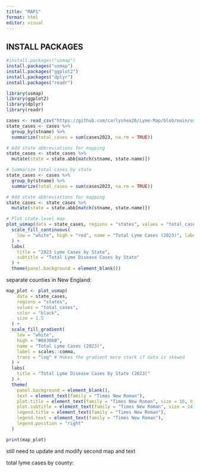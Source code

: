 ```yaml
---
title: "MAP1"
format: html
editor: visual
---
```


## INSTALL PACKAGES

```r
#install.packages("usmap")
install.packages("usmap")
install.packages("ggplot2")
install.packages("dplyr")
install.packages("readr")

```

```r
library(usmap)
library(ggplot2)
library(dplyr)
library(readr)
```

```r
cases <- read_csv("https://github.com/carlyshea26/Lyme-Map/blob/main/usethissheet.csv")
state_cases <- cases %>%
  group_by(stname) %>%
  summarize(total_cases = sum(cases2023, na.rm = TRUE))

# Add state abbreviations for mapping
state_cases <- state_cases %>%
  mutate(state = state.abb[match(stname, state.name)])
```

```r
# Summarize total cases by state
state_cases <- cases %>%
  group_by(stname) %>%
  summarize(total_cases = sum(cases2023, na.rm = TRUE))

# Add state abbreviations for mapping
state_cases <- state_cases %>%
  mutate(state = state.abb[match(stname, state.name)])

# Plot state-level map
plot_usmap(data = state_cases, regions = "states", values = "total_cases") +
  scale_fill_continuous(
    low = "white", high = "red", name = "Total Lyme Cases (2023)", label = scales::comma
  ) +
  labs(
    title = "2023 Lyme Cases by State",
    subtitle = "Total Lyme Disease Cases by State"
  ) +
  theme(panel.background = element_blank())
```

separate counties in New England:

```r
map_plot <- plot_usmap(
    data = state_cases,
    regions = "states",
    values = "total_cases",
    color = "black",
    size = 1.5
  ) +
  scale_fill_gradient(
    low = "white",
    high = "#08306B",
    name = "Total Lyme Cases (2023)",
    label = scales::comma,
    trans = "log" # Makes the gradient more stark if data is skewed
  ) +
  labs(
    title = "Total Lyme Disease Cases by State (2023)"
  ) +
  theme(
    panel.background = element_blank(),
    text = element_text(family = "Times New Roman"),
    plot.title = element_text(family = "Times New Roman", size = 16, hjust = 0.5),
    plot.subtitle = element_text(family = "Times New Roman", size = 14, hjust = 0.5),
    legend.title = element_text(family = "Times New Roman"),
    legend.text = element_text(family = "Times New Roman"),
    legend.position = "right"
  )

print(map_plot)

```

still need to update and modify second map and text

total lyme cases by county:

